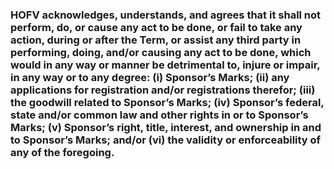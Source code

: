 ### HOFV acknowledges, understands, and agrees that it shall not perform, do, or cause any act to be done, or fail to take any action, during or after the Term, or assist any third party in performing, doing, and/or causing any act to be done, which would in any way or manner be detrimental to, injure or impair, in any way or to any degree: (i) Sponsor's Marks; (ii) any applications for registration and/or registrations therefor; (iii) the goodwill related to Sponsor's Marks; (iv) Sponsor's federal, state and/or common law and other rights in or to Sponsor's Marks; (v) Sponsor's right, title, interest, and ownership in and to Sponsor's Marks; and/or (vi) the validity or enforceability of any of the foregoing. {#intellectual-property-rights:grant-of-rights-by-sponsor:harm}
